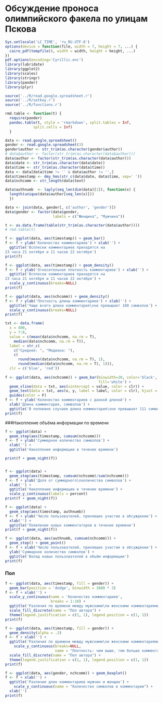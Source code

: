 Обсуждение проноса олимпийского факела по улицам Пскова
========================================================


```r
Sys.setlocale('LC_TIME', 'ru_RU.UTF-8')
options(device = function(file, width = 7, height = 7, ...) {
  cairo_pdf(tempfile(), width = width, height = height, ...)
})
pdf.options(encoding='Cyrillic.enc')
library(lubridate)
library(ggplot2)
library(scales)
library(stringr)
library(pander)
library(plyr)

source('../R/read.google.spreadsheet.r')
source('../R/setkey.r')
source('../R/functions.r')

rmd.table <- function(t) {
  require(pander)
  pandoc.table(t, style = 'rmarkdown', split.tables = Inf,
             split.cells = Inf)
  }

data <- read.google.spreadsheet()
gender <- read.google.spreadsheet(3)
gender$author <- str_trim(as.character(gender$author))
# data$author <- factor(str_trim(as.character(data$author)))
data$author <- factor(str_trim(as.character(data$author)))
data$date <- str_trim(as.character(data$date))
data$time <- str_trim(as.character(data$time))
data <- data[data$time != '' & data$author != '',]
data$timestamp <- dmy_hms(str_c(data$date, data$time, sep=' '))
data$nchcomm <- str_length(data$text)

data$authnumb  <- laply(seq_len(dim(data)[1]), function(x) {
  length(unique(data$author[seq_len(x)]))
  })

data <- join(data, gender[, c('author', 'gender')])
data$gender <- factor(data$gender, 
                      labels = c("Женщина", "Мужчина"))
```

```r

t <- as.data.frame(table(str_trim(as.character(data$author))))
# rmd.table(t)
```

```r

f <- ggplot(data, aes(timestamp)) + geom_bar()
f <- f + ylab('Количество комментариев') + xlab('') +
  ggtitle('Всплески комментариев приходятся на
23 часа 21 октября и 11 часов 22 октября')
print(f)
```

```r

f <- ggplot(data, aes(timestamp)) + geom_density()
f <- f + ylab('Относительная плотность комментариев') + xlab('') +
  ggtitle('Всплески комментариев приходятся на
23 часа 21 октября и 11 часов 22 октября') +
  scale_y_continuous(breaks=NULL)
print(f)
```

```r

f <- ggplot(data, aes(nchcomm)) + geom_density()
f <- f + ylab('Плотность длины комментариев') + xlab('') +
  ggtitle('Чаще всего длина комментария\nне превышает 100 символов') +
  scale_y_continuous(breaks=NULL)
print(f)
```


```r

txt <- data.frame(
  x = 400,
  y = 7:8,
  value = c(mean(data$nchcomm, na.rm = T), 
    median(data$nchcomm, na.rm = T)),
  label = str_c(
    c("Среднее: ", "Медиана: "),
    c(
      round(mean(data$nchcomm, na.rm = T), 1),
      round(median(data$nchcomm, na.rm = T), 1))),
  clr = c('blue', 'red'))
  
f <- ggplot(data, aes(nchcomm)) + geom_bar(binwidth=20, color='black', 
                                           fill='white') +
  geom_vline(data = txt, aes(xintercept = value, color = clr)) +
  geom_text(data = txt, aes(x, y, label = label, color = clr), hjust = 0) +
  guides(color = F)
f <- f + ylab('Количество комментариев с данной длиной') + 
  xlab('Длина комментария, символов') +
  ggtitle('В половине случаев длина комментария\nне превышает 111 символов') 
print(f)
```

###Накопление объёма информации по времени

```r

f <- ggplot(data) + 
  geom_step(aes(timestamp, cumsum(nchcomm))) 
f <- f + ylab('Суммарное количество символов') + 
  xlab('') +
  ggtitle('Накопление информации в течение времени')

print(f + geom_night(f))


f <- ggplot(data) + 
  geom_step(aes(timestamp, cumsum(nchcomm)/sum(nchcomm))) 
f <- f + ylab('Доля от суммарного\nколичества символов') + 
  xlab('') +
  ggtitle('Накопление информации в течение времени') +
  scale_y_continuous(labels = percent)
print(f + geom_night(f))

```

```r
f <- ggplot(data) + 
  geom_step(aes(timestamp, authnumb)) 
f <- f + ylab('Число пользователей, принявших участие в обсуждении') + 
  xlab('') +
  ggtitle('Появление новых комментаторов в течение времени') 
print(f + geom_night(f))
```


```r
f <- ggplot(data, aes(authnumb, cumsum(nchcomm))) + 
  geom_step() + geom_point()
f <- f + xlab('Число пользователей, принявших участие в обсуждении') + 
  ylab('Суммарное количество символов') +
  ggtitle('Вклад новых пользователей в объём информации') 
print(f)
```

### Пол

```r

f <- ggplot(data, aes(timestamp, fill = gender)) + 
  geom_bar(position = 'dodge', binwidth = 3600 * 3)
f <- f + xlab('') +
  scale_y_continuous(name = 'Количество комментариев',
                     breaks = 1:10) +
  ggtitle('Различия по времени между мужскими\nи женскими комментариями') +
  scale_fill_discrete(name = "Пол автора") +
  theme(legend.justification = c(1, 1), legend.position = c(1, 1))
print(f)
```

```r

f <- ggplot(data, aes(timestamp, fill = gender)) + 
  geom_density(alpha = .3)
f <- f + xlab('') +
  ggtitle('Различия по времени между мужскими\nи женскими комментариями') +
    scale_y_continuous(breaks=NULL, 
                       name = "Плотность: чем выше, тем больше комментариев") +
  scale_fill_discrete(name = "Пол автора") +
  theme(legend.justification = c(1, 1), legend.position = c(1, 1))
print(f)
```

```r

f <- ggplot(data, aes(gender, nchcomm)) + geom_boxplot()
f <- f + xlab('') +
  ggtitle('Различие длин комментариев мужчин и женщин') +
    scale_y_continuous(name = "Количество символов в комментарии") +
  xlab('')
print(f)
```